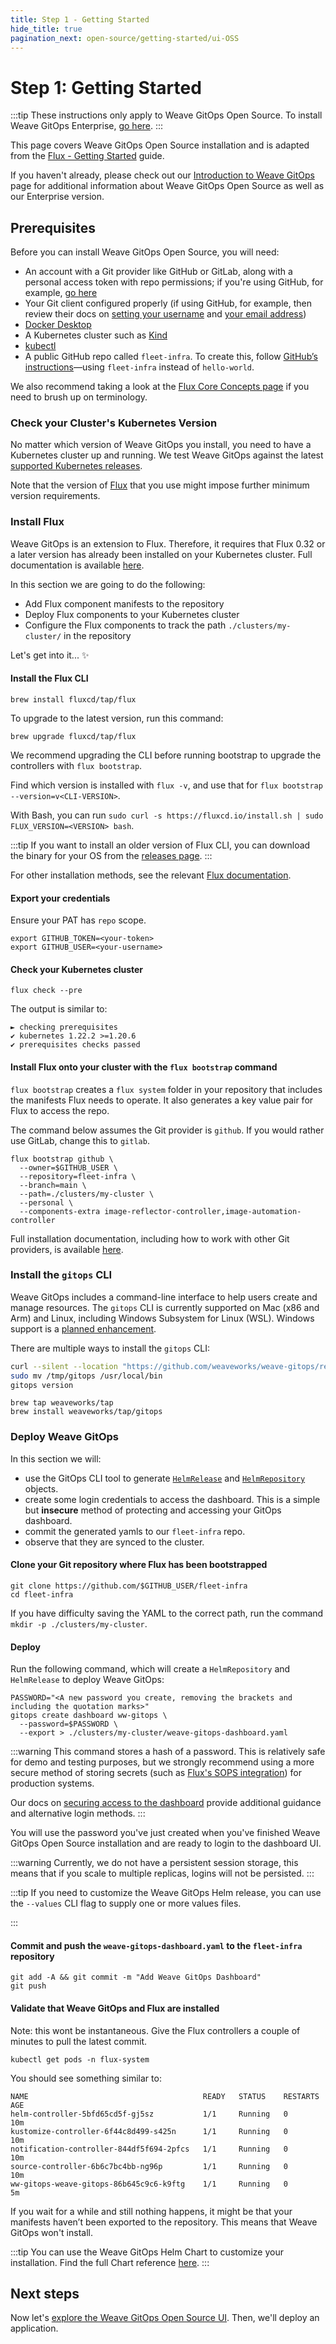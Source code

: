 ```yaml
---
title: Step 1 - Getting Started
hide_title: true
pagination_next: open-source/getting-started/ui-OSS
---
```


# Step 1: Getting Started

:::tip
These instructions only apply to Weave GitOps Open Source. To install Weave GitOps Enterprise, [go here](../../enterprise/getting-started/install-enterprise.mdx).
:::

This page covers Weave GitOps Open Source installation and is adapted from the [Flux - Getting Started](https://fluxcd.io/docs/get-started/) guide.

If you haven't already, please check out our [Introduction to Weave GitOps](../../intro-weave-gitops.mdx) page for additional information about Weave GitOps Open Source as well as our Enterprise version.

## Prerequisites

Before you can install Weave GitOps Open Source, you will need:
- An account with a Git provider like GitHub or GitLab, along with a personal access token with repo permissions; if you're using GitHub, for example, [go here](https://docs.github.com/en/authentication/keeping-your-account-and-data-secure/creating-a-personal-access-token)
- Your Git client configured properly (if using GitHub, for example,
then review their docs on [setting your username](https://docs.github.com/en/get-started/getting-started-with-git/setting-your-username-in-git#setting-your-git-username-for-every-repository-on-your-computer) and
[your email address](https://docs.github.com/en/account-and-profile/setting-up-and-managing-your-personal-account-on-github/managing-email-preferences/setting-your-commit-email-address#setting-your-email-address-for-every-repository-on-your-computer))
- [Docker Desktop](https://www.docker.com/products/docker-desktop/)
- A Kubernetes cluster such as [Kind][kind]
- [kubectl][kubectl]
- A public GitHub repo called `fleet-infra`. To create this, follow [GitHub’s instructions](https://docs.github.com/en/github-ae@latest/get-started/quickstart/create-a-repo)—using `fleet-infra` instead of `hello-world`.

We also recommend taking a look at the [Flux Core Concepts page](https://fluxcd.io/flux/concepts/) if you need to brush up on terminology.

### Check your Cluster's Kubernetes Version

No matter which version of Weave GitOps you install, you need to have a Kubernetes cluster up
and running. We test Weave GitOps against the latest [supported Kubernetes releases](https://kubernetes.io/releases/).

Note that the version of [Flux](https://fluxcd.io/docs/installation/#prerequisites) that you use might impose further minimum version requirements.

### Install Flux

Weave GitOps is an extension to Flux. Therefore, it requires that Flux 0.32 or a
later version has already been installed on your Kubernetes cluster. Full documentation
is available [here][fl-install].

In this section we are going to do the following:

- Add Flux component manifests to the repository
- Deploy Flux components to your Kubernetes cluster
- Configure the Flux components to track the path `./clusters/my-cluster/` in the repository

Let's get into it... :sparkles:

#### Install the Flux CLI

   ```
   brew install fluxcd/tap/flux
   ```

To upgrade to the latest version, run this command:

```
brew upgrade fluxcd/tap/flux
```

We recommend upgrading the CLI before running bootstrap to upgrade the controllers with `flux bootstrap`.

Find which version is installed with `flux -v`, and use that for `flux bootstrap --version=v<CLI-VERSION>`.

With Bash, you can run `sudo curl -s https://fluxcd.io/install.sh | sudo FLUX_VERSION=<VERSION> bash`.

:::tip
If you want to install an older version of Flux CLI, you can download the binary for your OS from the [releases page](https://github.com/fluxcd/flux2/releases).
:::

For other installation methods, see the relevant [Flux documentation][fl-install].

#### Export your credentials

Ensure your PAT has `repo` scope.

   ```
   export GITHUB_TOKEN=<your-token>
   export GITHUB_USER=<your-username>
   ```

#### Check your Kubernetes cluster

   ```
   flux check --pre
   ```

   The output is similar to:
   ```
   ► checking prerequisites
   ✔ kubernetes 1.22.2 >=1.20.6
   ✔ prerequisites checks passed
   ```

#### Install Flux onto your cluster with the `flux bootstrap` command

`flux bootstrap` creates a `flux system` folder in your repository that includes the manifests Flux needs to operate. It also generates a key value pair for Flux to access the repo.

The command below assumes the Git provider is `github`. If you would rather use GitLab, change this to `gitlab`.

   ```
   flux bootstrap github \
     --owner=$GITHUB_USER \
     --repository=fleet-infra \
     --branch=main \
     --path=./clusters/my-cluster \
     --personal \
     --components-extra image-reflector-controller,image-automation-controller
   ```

Full installation documentation, including how to work with other Git providers, is available [here][fl-install].

### Install the `gitops` CLI

Weave GitOps includes a command-line interface to help users create and manage resources. The `gitops` CLI is currently supported on Mac (x86 and Arm) and Linux, including Windows Subsystem for Linux (WSL). Windows support is a [planned enhancement](https://github.com/weaveworks/weave-gitops/issues/663).

There are multiple ways to install the `gitops` CLI:


<Tabs groupId="installation" default>
<TabItem value="curl" label="curl">

```bash
curl --silent --location "https://github.com/weaveworks/weave-gitops/releases/download/v0.38.0/gitops-$(uname)-$(uname -m).tar.gz" | tar xz -C /tmp
sudo mv /tmp/gitops /usr/local/bin
gitops version
```

</TabItem>
<TabItem value="homebrew" label="Homebrew">

```console
brew tap weaveworks/tap
brew install weaveworks/tap/gitops
```

</TabItem>
</Tabs>

### Deploy Weave GitOps

In this section we will:

- use the GitOps CLI tool to generate [`HelmRelease`][helm-rel] and [`HelmRepository`][helm-repo] objects.
- create some login credentials to access the dashboard. This is a simple but **insecure**
  method of protecting and accessing your GitOps dashboard.
- commit the generated yamls to our `fleet-infra` repo.
- observe that they are synced to the cluster.

#### Clone your Git repository where Flux has been bootstrapped

   ```
   git clone https://github.com/$GITHUB_USER/fleet-infra
   cd fleet-infra
   ```

If you have difficulty saving the YAML to the correct path, run the command `mkdir -p ./clusters/my-cluster`.

#### Deploy

Run the following command, which will create a `HelmRepository` and `HelmRelease` to deploy Weave GitOps:

   ```
   PASSWORD="<A new password you create, removing the brackets and including the quotation marks>"
   gitops create dashboard ww-gitops \
     --password=$PASSWORD \
     --export > ./clusters/my-cluster/weave-gitops-dashboard.yaml
   ```

:::warning
This command stores a hash of a password. This is relatively safe for demo and testing purposes, but we strongly
recommend using a more secure method of storing secrets (such as [Flux's SOPS integration][sops]) for production systems.

Our docs on [securing access to the dashboard](../../enterprise/getting-started/install-enterprise.mdx#configuring-the-emergency-user) provide additional guidance and alternative login methods.
:::

You will use the password you've just created when you've finished Weave GitOps Open Source installation and are ready to login to the dashboard UI.

:::warning
Currently, we do not have a persistent session storage, this means that if you scale to multiple replicas, logins will not be persisted.
:::

:::tip
If you need to customize the Weave GitOps Helm release, you can use the `--values` CLI flag to supply one or more values files.

:::

#### Commit and push the `weave-gitops-dashboard.yaml` to the `fleet-infra` repository

   ```
   git add -A && git commit -m "Add Weave GitOps Dashboard"
   git push
   ```

#### Validate that Weave GitOps and Flux are installed

Note: this wont be instantaneous. Give the Flux controllers a couple of minutes to pull the latest commit.

   ```
   kubectl get pods -n flux-system
   ```

   You should see something similar to:

   ```
   NAME                                       READY   STATUS    RESTARTS   AGE
   helm-controller-5bfd65cd5f-gj5sz           1/1     Running   0          10m
   kustomize-controller-6f44c8d499-s425n      1/1     Running   0          10m
   notification-controller-844df5f694-2pfcs   1/1     Running   0          10m
   source-controller-6b6c7bc4bb-ng96p         1/1     Running   0          10m
   ww-gitops-weave-gitops-86b645c9c6-k9ftg    1/1     Running   0          5m
   ```

If you wait for a while and still nothing happens, it might be that your manifests haven’t been exported to the repository. This means that Weave GitOps won't install.

:::tip
You can use the Weave GitOps Helm Chart to customize your installation.
Find the full Chart reference [here](../../references/helm-reference.md).
:::

## Next steps

Now let's [explore the Weave GitOps Open Source UI](./ui-OSS.mdx). Then, we'll deploy an application.

[kind]: https://kind.sigs.k8s.io/docs/user/quick-start/
[github]: https://github.com
[pat]: https://help.github.com/github/authenticating-to-github/creating-a-personal-access-token-for-the-command-line
[kubectl]: https://kubernetes.io/docs/tasks/tools/#kubectl
[fl-install]: https://fluxcd.io/docs/installation/
[sops]: https://fluxcd.io/docs/guides/mozilla-sops/
[helm-repo]: https://fluxcd.io/flux/components/source/helmrepositories/#writing-a-helmrepository-spec
[helm-rel]: https://fluxcd.io/flux/components/helm/helmreleases/
